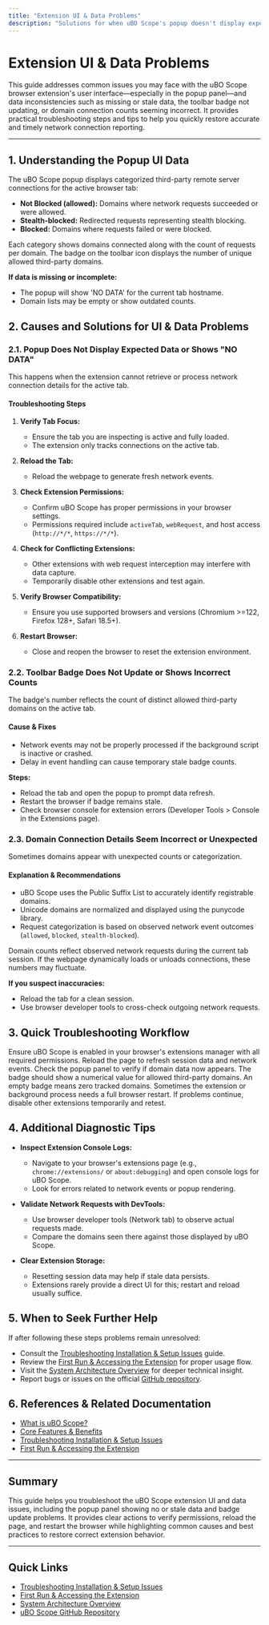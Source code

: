 ```yaml
---
title: "Extension UI & Data Problems"
description: "Solutions for when uBO Scope's popup doesn't display expected data, the badge isn't updating, or domain connection details seem incorrect, with links to deeper technical resources if needed."
---
```


# Extension UI & Data Problems

This guide addresses common issues you may face with the uBO Scope browser extension's user interface––especially in the popup panel––and data inconsistencies such as missing or stale data, the toolbar badge not updating, or domain connection counts seeming incorrect. It provides practical troubleshooting steps and tips to help you quickly restore accurate and timely network connection reporting.

---

## 1. Understanding the Popup UI Data

The uBO Scope popup displays categorized third-party remote server connections for the active browser tab:

- **Not Blocked (allowed):** Domains where network requests succeeded or were allowed.
- **Stealth-blocked:** Redirected requests representing stealth blocking.
- **Blocked:** Domains where requests failed or were blocked.

Each category shows domains connected along with the count of requests per domain. The badge on the toolbar icon displays the number of unique allowed third-party domains.

**If data is missing or incomplete:**

- The popup will show 'NO DATA' for the current tab hostname.
- Domain lists may be empty or show outdated counts.

## 2. Causes and Solutions for UI & Data Problems

### 2.1. Popup Does Not Display Expected Data or Shows "NO DATA"

This happens when the extension cannot retrieve or process network connection details for the active tab.

#### Troubleshooting Steps

1. **Verify Tab Focus:**
   - Ensure the tab you are inspecting is active and fully loaded.
   - The extension only tracks connections on the active tab.

2. **Reload the Tab:**
   - Reload the webpage to generate fresh network events.

3. **Check Extension Permissions:**
   - Confirm uBO Scope has proper permissions in your browser settings.
   - Permissions required include `activeTab`, `webRequest`, and host access (`http://*/*`, `https://*/*`).

4. **Check for Conflicting Extensions:**
   - Other extensions with web request interception may interfere with data capture.
   - Temporarily disable other extensions and test again.

5. **Verify Browser Compatibility:**
   - Ensure you use supported browsers and versions (Chromium >=122, Firefox 128+, Safari 18.5+).

6. **Restart Browser:**
   - Close and reopen the browser to reset the extension environment.

### 2.2. Toolbar Badge Does Not Update or Shows Incorrect Counts

The badge's number reflects the count of distinct allowed third-party domains on the active tab.

#### Cause & Fixes

- Network events may not be properly processed if the background script is inactive or crashed.
- Delay in event handling can cause temporary stale badge counts.

**Steps:**

- Reload the tab and open the popup to prompt data refresh.
- Restart the browser if badge remains stale.
- Check browser console for extension errors (Developer Tools > Console in the Extensions page).

### 2.3. Domain Connection Details Seem Incorrect or Unexpected

Sometimes domains appear with unexpected counts or categorization.

#### Explanation & Recommendations

- uBO Scope uses the Public Suffix List to accurately identify registrable domains.
- Unicode domains are normalized and displayed using the punycode library.
- Request categorization is based on observed network event outcomes (`allowed`, `blocked`, `stealth-blocked`).

<Info>
Domain counts reflect observed network requests during the current tab session. If the webpage dynamically loads or unloads connections, these numbers may fluctuate.
</Info>

**If you suspect inaccuracies:**

- Reload the tab for a clean session.
- Use browser developer tools to cross-check outgoing network requests.

## 3. Quick Troubleshooting Workflow

<Steps>
<Step title="Confirm Extension Activation">
Ensure uBO Scope is enabled in your browser's extensions manager with all required permissions.
</Step>
<Step title="Reload the Active Tab">
Reload the page to refresh session data and network events.
</Step>
<Step title="Open the Extension Popup Immediately After Reload">
Check the popup panel to verify if domain data now appears.
</Step>
<Step title="Verify Toolbar Badge Update">
The badge should show a numerical value for allowed third-party domains. An empty badge means zero tracked domains.
</Step>
<Step title="Restart Browser if Issues Persist">
Sometimes the extension or background process needs a full browser restart.
</Step>
<Step title="Check for Conflicting Extensions">
If problems continue, disable other extensions temporarily and retest.
</Step>
</Steps>

## 4. Additional Diagnostic Tips

- **Inspect Extension Console Logs:**
  - Navigate to your browser's extensions page (e.g., `chrome://extensions/` or `about:debugging`) and open console logs for uBO Scope.
  - Look for errors related to network events or popup rendering.

- **Validate Network Requests with DevTools:**
  - Use browser developer tools (Network tab) to observe actual requests made.
  - Compare the domains seen there against those displayed by uBO Scope.

- **Clear Extension Storage:**
  - Resetting session data may help if stale data persists.
  - Extensions rarely provide a direct UI for this; restart and reload usually suffice.

## 5. When to Seek Further Help

If after following these steps problems remain unresolved:

- Consult the [Troubleshooting Installation & Setup Issues](https://example.com/getting-started/troubleshooting-common-issues/troubleshooting-install-setup) guide.
- Review the [First Run & Accessing the Extension](https://example.com/getting-started/initial-usage-and-validation/first-run-extension-access) for proper usage flow.
- Visit the [System Architecture Overview](https://example.com/overview/architecture-concepts/system-architecture) for deeper technical insight.
- Report bugs or issues on the official [GitHub repository](https://github.com/gorhill/uBO-Scope).

## 6. References & Related Documentation

- [What is uBO Scope?](https://example.com/overview/introduction-core-value/what-is-ubo-scope)
- [Core Features & Benefits](https://example.com/overview/introduction-core-value/core-features-benefits)
- [Troubleshooting Installation & Setup Issues](https://example.com/getting-started/troubleshooting-common-issues/troubleshooting-install-setup)
- [First Run & Accessing the Extension](https://example.com/getting-started/initial-usage-and-validation/first-run-extension-access)

---

## Summary
This guide helps you troubleshoot the uBO Scope extension UI and data issues, including the popup panel showing no or stale data and badge update problems. It provides clear actions to verify permissions, reload the page, and restart the browser while highlighting common causes and best practices to restore correct extension behavior.

---

## Quick Links
- [Troubleshooting Installation & Setup Issues](https://example.com/getting-started/troubleshooting-common-issues/troubleshooting-install-setup)
- [First Run & Accessing the Extension](https://example.com/getting-started/initial-usage-and-validation/first-run-extension-access)
- [System Architecture Overview](https://example.com/overview/architecture-concepts/system-architecture)
- [uBO Scope GitHub Repository](https://github.com/gorhill/uBO-Scope)
